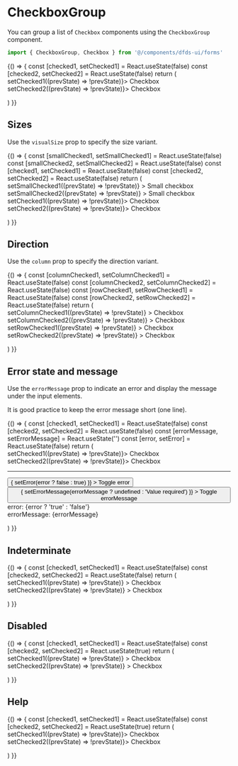 
<Meta title="Hydro UI/Forms/Checkbox/CheckboxGroup" lab />

# CheckboxGroup

You can group a list of `Checkbox` components using the `CheckboxGroup` component.

```jsx
import { CheckboxGroup, Checkbox } from '@/components/dfds-ui/forms'
```

<ArgsTable of={CheckboxGroup} />

<Preview width="320px" gray>
  <Story name="Default">
    {() => {
      const [checked1, setChecked1] = React.useState(false)
      const [checked2, setChecked2] = React.useState(false)
      return (
        <form>
          <CheckboxGroup label="Group label" assistiveText="Pick some">
            <Checkbox name="checkboxField" checked={checked1} onChange={() => setChecked1((prevState) => !prevState)}>
              Checkbox
            </Checkbox>
            <Checkbox name="checkboxField" checked={checked2} onChange={() => setChecked2((prevState) => !prevState)}>
              Checkbox
            </Checkbox>
          </CheckboxGroup>
        </form>
      )
    }}
  </Story>
</Preview>

## Sizes

Use the `visualSize` prop to specify the size variant.

<Preview width="320px" gray>
  <Story name="Sizes">
    {() => {
      const [smallChecked1, setSmallChecked1] = React.useState(false)
      const [smallChecked2, setSmallChecked2] = React.useState(false)
      const [checked1, setChecked1] = React.useState(false)
      const [checked2, setChecked2] = React.useState(false)
      return (
        <form>
          <CheckboxGroup label="Small" visualSize="small">
            <Checkbox
              name="checkboxField"
              checked={smallChecked1}
              onChange={() => setSmallChecked1((prevState) => !prevState)}
            >
              Small checkbox
            </Checkbox>
            <Checkbox
              name="checkboxField"
              checked={smallChecked2}
              onChange={() => setSmallChecked2((prevState) => !prevState)}
            >
              Small checkbox
            </Checkbox>
          </CheckboxGroup>
          <CheckboxGroup label="Medium by default">
            <Checkbox name="checkboxField" checked={checked1} onChange={() => setChecked1((prevState) => !prevState)}>
              Checkbox
            </Checkbox>
            <Checkbox name="checkboxField" checked={checked2} onChange={() => setChecked2((prevState) => !prevState)}>
              Checkbox
            </Checkbox>
          </CheckboxGroup>
        </form>
      )
    }}
  </Story>
</Preview>

## Direction

Use the `column` prop to specify the direction variant.

<Preview width="320px" gray>
  <Story name="Directions">
    {() => {
      const [columnChecked1, setColumnChecked1] = React.useState(false)
      const [columnChecked2, setColumnChecked2] = React.useState(false)
      const [rowChecked1, setRowChecked1] = React.useState(false)
      const [rowChecked2, setRowChecked2] = React.useState(false)
      return (
        <form>
          <CheckboxGroup label="Column by default">
            <Checkbox
              name="checkboxField"
              checked={columnChecked1}
              onChange={() => setColumnChecked1((prevState) => !prevState)}
            >
              Checkbox
            </Checkbox>
            <Checkbox
              name="checkboxField"
              checked={columnChecked2}
              onChange={() => setColumnChecked2((prevState) => !prevState)}
            >
              Checkbox
            </Checkbox>
          </CheckboxGroup>
          <CheckboxGroup label="Row" column={false}>
            <Checkbox
              name="checkboxField"
              checked={rowChecked1}
              onChange={() => setRowChecked1((prevState) => !prevState)}
            >
              Checkbox
            </Checkbox>
            <Checkbox
              name="checkboxField"
              checked={rowChecked2}
              onChange={() => setRowChecked2((prevState) => !prevState)}
            >
              Checkbox
            </Checkbox>
          </CheckboxGroup>
        </form>
      )
    }}
  </Story>
</Preview>

## Error state and message

Use the `errorMessage` prop to indicate an error and display the message under the input elements.

It is good practice to keep the error message short (one line).

<Preview>
  <Story name="Error message">
    {() => {
      const [checked1, setChecked1] = React.useState(false)
      const [checked2, setChecked2] = React.useState(false)
      const [errorMessage, setErrorMessage] = React.useState('')
      const [error, setError] = React.useState(false)
      return (
        <form>
          <CheckboxGroup label="Group label" assistiveText="Pick some" errorMessage={errorMessage} error={error}>
            <Checkbox name="checkboxField" checked={checked1} onChange={() => setChecked1((prevState) => !prevState)}>
              Checkbox
            </Checkbox>
            <Checkbox name="checkboxField" checked={checked2} onChange={() => setChecked2((prevState) => !prevState)}>
              Checkbox
            </Checkbox>
          </CheckboxGroup>
          <hr />
          <ButtonStack>
            <Button
              type="button"
              onClick={() => {
                setError(error ? false : true)
              }}
            >
              Toggle error
            </Button>
            <Button
              type="button"
              onClick={() => {
                setErrorMessage(errorMessage ? undefined : 'Value required')
              }}
            >
              Toggle errorMessage
            </Button>
          </ButtonStack>
          error: {error ? 'true' : 'false'}
          <br />
          errorMessage: {errorMessage}
        </form>
      )
    }}
  </Story>
</Preview>

## Indeterminate

<Preview width="320px" gray>
  <Story name="Indeterminate">
    {() => {
      const [checked1, setChecked1] = React.useState(false)
      const [checked2, setChecked2] = React.useState(false)
      return (
        <form>
          <CheckboxGroup label="Group label">
            <Checkbox
              name="checkboxField"
              checked={checked1}
              indeterminate={true}
              onChange={() => setChecked1((prevState) => !prevState)}
            >
              Checkbox
            </Checkbox>
            <Checkbox
              name="checkboxField"
              checked={checked2}
              indeterminate={true}
              onChange={() => setChecked2((prevState) => !prevState)}
            >
              Checkbox
            </Checkbox>
          </CheckboxGroup>
        </form>
      )
    }}
  </Story>
</Preview>

## Disabled

<Preview width="320px" gray>
  <Story name="Disabled">
    {() => {
      const [checked1, setChecked1] = React.useState(false)
      const [checked2, setChecked2] = React.useState(true)
      return (
        <form>
          <CheckboxGroup assistiveText="Assistive text" disabled label="Group label">
            <Checkbox
              name="checkboxField"
              checked={checked1}
              disabled={true}
              onChange={() => setChecked1((prevState) => !prevState)}
            >
              Checkbox
            </Checkbox>
            <Checkbox
              name="checkboxField"
              checked={checked2}
              disabled={true}
              onChange={() => setChecked2((prevState) => !prevState)}
            >
              Checkbox
            </Checkbox>
          </CheckboxGroup>
        </form>
      )
    }}
  </Story>
</Preview>

## Help

<Preview width="320px" gray>
  <Story name="Help">
    {() => {
      const [checked1, setChecked1] = React.useState(false)
      const [checked2, setChecked2] = React.useState(true)
      return (
        <form>
          <CheckboxGroup help="Some help text." label="Group label">
            <Checkbox name="checkboxField" checked={checked1} onChange={() => setChecked1((prevState) => !prevState)}>
              Checkbox
            </Checkbox>
            <Checkbox name="checkboxField" checked={checked2} onChange={() => setChecked2((prevState) => !prevState)}>
              Checkbox
            </Checkbox>
          </CheckboxGroup>
        </form>
      )
    }}
  </Story>
</Preview>
